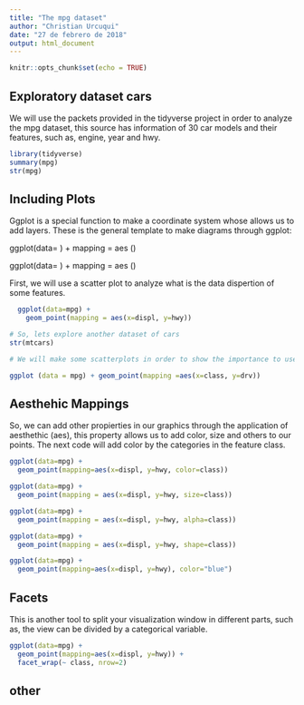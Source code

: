 ```yaml
---
title: "The mpg dataset"
author: "Christian Urcuqui"
date: "27 de febrero de 2018"
output: html_document
---
```


```r
knitr::opts_chunk$set(echo = TRUE)
```

## Exploratory dataset cars

We will use the packets provided in the tidyverse project in order to analyze the mpg dataset, this source has information of 30 car models and their features, such as, engine, year and hwy.


```r
library(tidyverse)
summary(mpg)
str(mpg)

```

## Including Plots

Ggplot is a special function to make a coordinate system whose allows us to add layers. These is the general template to make diagrams through ggplot:

ggplot(data= <DATA> ) + 
  <GEOM FUNCTION> mapping = aes (<MAPPING>)
  
ggplot(data= <Dataset> ) + 
  <funcion del grafico> mapping = aes (<mapeo de las variables>)  
  
First, we will use a scatter plot to analyze what is the data dispertion of some features. 

```r

  ggplot(data=mpg) + 
    geom_point(mapping = aes(x=displ, y=hwy))

```

```r
# So, lets explore another dataset of cars
str(mtcars)

# We will make some scatterplots in order to show the importance to use nominal values and do not use categorical features. 

ggplot (data = mpg) + geom_point(mapping =aes(x=class, y=drv))

```
## Aesthehic Mappings

So, we can add other propierties in our graphics through the application of aesthethic (aes), this property allows us to add color, size and others to our points. The next code will add color by the categories in the feature class.

```r

ggplot(data=mpg) + 
  geom_point(mapping=aes(x=displ, y=hwy, color=class))

ggplot(data=mpg) + 
  geom_point(mapping = aes(x=displ, y=hwy, size=class))

ggplot(data=mpg) + 
  geom_point(mapping = aes(x=displ, y=hwy, alpha=class))

ggplot(data=mpg) + 
  geom_point(mapping = aes(x=displ, y=hwy, shape=class))

ggplot(data=mpg) + 
  geom_point(mapping=aes(x=displ, y=hwy), color="blue")

```
## Facets

This is another tool to split your visualization window in different parts, such as, the view can be divided by a categorical variable.

```r

ggplot(data=mpg) +
  geom_point(mapping=aes(x=displ, y=hwy)) +
  facet_wrap(~ class, nrow=2)


```

## other
